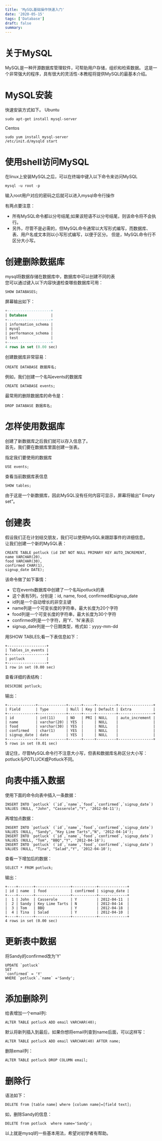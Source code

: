 ```yaml
---
title: 'MySQL基础操作快速入门'
date: '2020-05-15'
tags: ['Database']
draft: false
summary: 
---
```


# 关于MySQL
MySQL是一种开源数据库管理软件，可帮助用户存储，组织和检索数据。
这是一个非常强大的程序，具有很大的灵活性-本教程将提供MySQL的最基本介绍。
# MySQL安装
快速安装方式如下。
Ubuntu
```text
sudo apt-get install mysql-server
```
Centos
```text
sudo yum install mysql-server
/etc/init.d/mysqld start
```
# 使用shell访问MySQL
在linux上安装MySQL之后，可以在终端中键入以下命令来访问MySQL
```text
mysql -u root -p
```
输入root用户对应的密码之后就可以进入mysql命令行操作

有两点要注意：
* 所有MySQL命令都以分号结尾;如果该短语不以分号结尾，则该命令将不会执行。
* 另外，尽管不是必需的，但MySQL命令通常以大写形式编写，而数据库、表、用户名或文本则以小写形式编写，以便于区分。
  但是，MySQL命令行不区分大小写。
  
# 创建删除数据库
mysql将数据存储在数据库中，数据库中可以创建不同的表  
您可以通过键入以下内容快速检查哪些数据库可用：
```text
SHOW DATABASES;
```
屏幕输出如下：
```sql
+--------------------+
| Database           |
+--------------------+
| information_schema |
| mysql              |
| performance_schema |
| test               |
+--------------------+
4 rows in set (0.00 sec)
```
创建数据库非常容易：
```mysql
CREATE DATABASE 数据库名;
```
例如，我们创建一个名叫events的数据库
```mysql
CREATE DATABASE events;
```
最常用的删除数据库的命令是：
```mysql
DROP DATABASE 数据库名;
```
# 怎样使用数据库
创建了新数据库之后我们就可以存入信息了。  
首先，我们要在数据库里面创建一张表。
  
指定我们要使用的数据库
```mysql
USE events;
```
查看当前数据库表信息
```mysql
SHOW tables; 
```
由于这是一个新数据库，因此MySQL没有任何内容可显示，屏幕将输出“ Empty set”。

# 创建表
假设我们正在计划结交朋友，我们可以使用MySQL来跟踪事件的详细信息。  
让我们创建一个新的MySQL表：
```mysql
CREATE TABLE potluck (id INT NOT NULL PRIMARY KEY AUTO_INCREMENT, 
name VARCHAR(20),
food VARCHAR(30),
confirmed CHAR(1), 
signup_date DATE);
```
该命令做了如下事情：
* 它在events数据库中创建了一个名叫potluck的表
* 这个表有5列，分别是：id, name, food, confirmed和signup_date
* id列是一个自动增长的非空主键
* name列是一个可变长度的字符串，最大长度为20个字符
* food列是一个可变长度的字符串，最大长度为30个字符
* confirmed列是一个字符，用'Y、'N'来表示
* signup_date列是一个日期类型，格式如：yyyy-mm-dd

用SHOW TABLES;看一下表信息如下：
```text
+------------------+
| Tables_in_events |
+------------------+
| potluck          |
+------------------+
1 row in set (0.00 sec)
```
查看详细的表结构：
```mysql
DESCRIBE potluck;
```
输出：
```text
+-------------+-------------+------+-----+---------+----------------+
| Field       | Type        | Null | Key | Default | Extra          |
+-------------+-------------+------+-----+---------+----------------+
| id          | int(11)     | NO   | PRI | NULL    | auto_increment |
| name        | varchar(20) | YES  |     | NULL    |                |
| food        | varchar(30) | YES  |     | NULL    |                |
| confirmed   | char(1)     | YES  |     | NULL    |                |
| signup_date | date        | YES  |     | NULL    |                |
+-------------+-------------+------+-----+---------+----------------+
5 rows in set (0.01 sec)
```
请记住，尽管MySQL命令行不注意大小写，但表和数据库名称区分大小写：potluck与POTLUCK或Potluck不同。

# 向表中插入数据
使用下面的命令向表中插入一条数据：
```mysql
INSERT INTO `potluck` (`id`,`name`,`food`,`confirmed`,`signup_date`) VALUES (NULL, "John", "Casserole","Y", '2012-04-11');
```
再增加点数据：
```mysql
INSERT INTO `potluck` (`id`,`name`,`food`,`confirmed`,`signup_date`) VALUES (NULL, "Sandy", "Key Lime Tarts","N", '2012-04-14');
INSERT INTO `potluck` (`id`,`name`,`food`,`confirmed`,`signup_date`) VALUES (NULL, "Tom", "BBQ","Y", '2012-04-18');
INSERT INTO `potluck` (`id`,`name`,`food`,`confirmed`,`signup_date`) VALUES (NULL, "Tina", "Salad","Y", '2012-04-10'); 
```
查看一下增加后的数据：
```mysql
SELECT * FROM potluck;
```
输出：
```text
+----+-------+----------------+-----------+-------------+
| id | name  | food           | confirmed | signup_date |
+----+-------+----------------+-----------+-------------+
|  1 | John  | Casserole      | Y         | 2012-04-11  |
|  2 | Sandy | Key Lime Tarts | N         | 2012-04-14  |
|  3 | Tom   | BBQ            | Y         | 2012-04-18  |
|  4 | Tina  | Salad          | Y         | 2012-04-10  |
+----+-------+----------------+-----------+-------------+
4 rows in set (0.00 sec)
```

# 更新表中数据
将Sandy的confirmed改为'Y'
```mysql
UPDATE `potluck` 
SET 
`confirmed` = 'Y' 
WHERE `potluck`.`name` ='Sandy';
```

# 添加删除列
给表增加一个email列:
```mysql
ALTER TABLE potluck ADD email VARCHAR(40);
```
默认将新列插入到最后，如果你想将email列查到name后面，可以这样写：
```mysql
ALTER TABLE potluck ADD email VARCHAR(40) AFTER name; 
```
删除email列：
```mysql
ALTER TABLE potluck DROP COLUMN email;
```

# 删除行
语法如下：
```mysql
DELETE from [table name] where [column name]=[field text];
```
如，删除Sandy的信息：
```mysql
DELETE from potluck  where name='Sandy';
```

以上就是mysql的一些基本用法，希望对初学者有帮助。